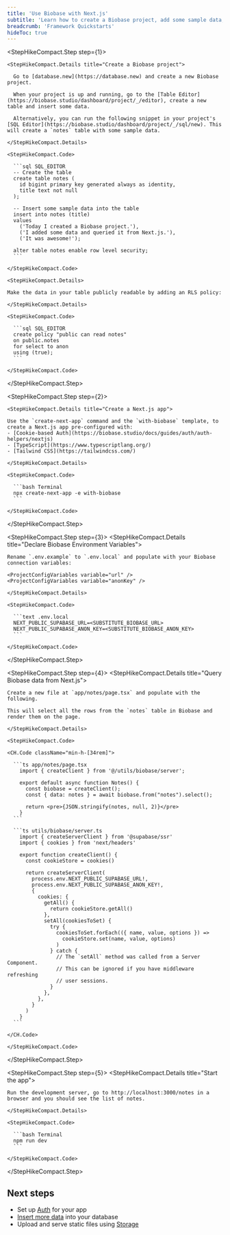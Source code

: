 ```yaml
---
title: 'Use Biobase with Next.js'
subtitle: 'Learn how to create a Biobase project, add some sample data, and query from a Next.js app.'
breadcrumb: 'Framework Quickstarts'
hideToc: true
---
```


<StepHikeCompact>

  <StepHikeCompact.Step step={1}>
    
    <StepHikeCompact.Details title="Create a Biobase project">

      Go to [database.new](https://database.new) and create a new Biobase project.

      When your project is up and running, go to the [Table Editor](https://biobase.studio/dashboard/project/_/editor), create a new table and insert some data.

      Alternatively, you can run the following snippet in your project's [SQL Editor](https://biobase.studio/dashboard/project/_/sql/new). This will create a `notes` table with some sample data.

    </StepHikeCompact.Details>

    <StepHikeCompact.Code>

      ```sql SQL_EDITOR
      -- Create the table
      create table notes (
        id bigint primary key generated always as identity,
        title text not null
      );

      -- Insert some sample data into the table
      insert into notes (title)
      values
        ('Today I created a Biobase project.'),
        ('I added some data and queried it from Next.js.'),
        ('It was awesome!');

      alter table notes enable row level security;
      ```

    </StepHikeCompact.Code>

    <StepHikeCompact.Details>

    Make the data in your table publicly readable by adding an RLS policy:

    </StepHikeCompact.Details>

    <StepHikeCompact.Code>

      ```sql SQL_EDITOR
      create policy "public can read notes"
      on public.notes
      for select to anon
      using (true);
      ```

    </StepHikeCompact.Code>

  </StepHikeCompact.Step>

  <StepHikeCompact.Step step={2}>

    <StepHikeCompact.Details title="Create a Next.js app">

    Use the `create-next-app` command and the `with-biobase` template, to create a Next.js app pre-configured with:
    - [Cookie-based Auth](https://biobase.studio/docs/guides/auth/auth-helpers/nextjs)
    - [TypeScript](https://www.typescriptlang.org/)
    - [Tailwind CSS](https://tailwindcss.com/)

    </StepHikeCompact.Details>

    <StepHikeCompact.Code>

      ```bash Terminal
      npx create-next-app -e with-biobase
      ```

    </StepHikeCompact.Code>

  </StepHikeCompact.Step>

  <StepHikeCompact.Step step={3}>
    <StepHikeCompact.Details title="Declare Biobase Environment Variables">

    Rename `.env.example` to `.env.local` and populate with your Biobase connection variables:

    <ProjectConfigVariables variable="url" />
    <ProjectConfigVariables variable="anonKey" />

    </StepHikeCompact.Details>

    <StepHikeCompact.Code>

      ```text .env.local
      NEXT_PUBLIC_SUPABASE_URL=<SUBSTITUTE_BIOBASE_URL>
      NEXT_PUBLIC_SUPABASE_ANON_KEY=<SUBSTITUTE_BIOBASE_ANON_KEY>
      ```

    </StepHikeCompact.Code>

  </StepHikeCompact.Step>

  <StepHikeCompact.Step step={4}>
    <StepHikeCompact.Details title="Query Biobase data from Next.js">

    Create a new file at `app/notes/page.tsx` and populate with the following.

    This will select all the rows from the `notes` table in Biobase and render them on the page.

    </StepHikeCompact.Details>

    <StepHikeCompact.Code>

    <CH.Code className="min-h-[34rem]">

      ```ts app/notes/page.tsx
        import { createClient } from '@/utils/biobase/server';

        export default async function Notes() {
          const biobase = createClient();
          const { data: notes } = await biobase.from("notes").select();

          return <pre>{JSON.stringify(notes, null, 2)}</pre>
        }
      ```

      ```ts utils/biobase/server.ts
        import { createServerClient } from '@supabase/ssr'
        import { cookies } from 'next/headers'

        export function createClient() {
          const cookieStore = cookies()

          return createServerClient(
            process.env.NEXT_PUBLIC_SUPABASE_URL!,
            process.env.NEXT_PUBLIC_SUPABASE_ANON_KEY!,
            {
              cookies: {
                getAll() {
                  return cookieStore.getAll()
                },
                setAll(cookiesToSet) {
                  try {
                    cookiesToSet.forEach(({ name, value, options }) =>
                      cookieStore.set(name, value, options)
                    )
                  } catch {
                    // The `setAll` method was called from a Server Component.
                    // This can be ignored if you have middleware refreshing
                    // user sessions.
                  }
                },
              },
            }
          )
        }
      ```

    </CH.Code>

    </StepHikeCompact.Code>

  </StepHikeCompact.Step>

  <StepHikeCompact.Step step={5}>
    <StepHikeCompact.Details title="Start the app">

    Run the development server, go to http://localhost:3000/notes in a browser and you should see the list of notes.

    </StepHikeCompact.Details>

    <StepHikeCompact.Code>

      ```bash Terminal
      npm run dev
      ```

    </StepHikeCompact.Code>

  </StepHikeCompact.Step>

</StepHikeCompact>

## Next steps

- Set up [Auth](/docs/guides/auth) for your app
- [Insert more data](/docs/guides/database/import-data) into your database
- Upload and serve static files using [Storage](/docs/guides/storage)
